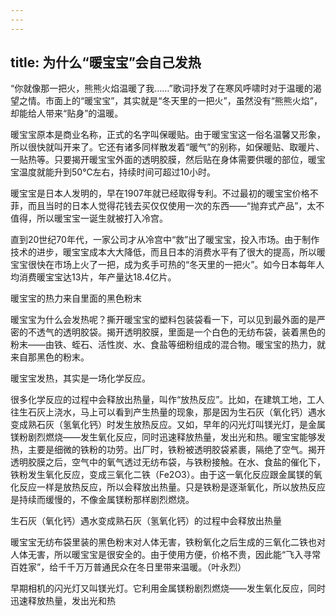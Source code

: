 ```yaml
---
---
---
```

title: 为什么“暖宝宝”会自己发热
---




“你就像那一把火，熊熊火焰温暖了我……”歌词抒发了在寒风呼啸时对于温暖的渴望之情。市面上的“暖宝宝”，其实就是“冬天里的一把火”，虽然没有“熊熊火焰”，却能给人带来“贴身”的温暖。

暖宝宝原本是商业名称，正式的名字叫保暖贴。由于暖宝宝这一俗名温馨又形象，所以很快就叫开来了。它还有诸多同样散发着“暖气”的别称，如保暖贴、取暖片、一贴热等。只要揭开暖宝宝外面的透明胶膜，然后贴在身体需要供暖的部位，暖宝宝温度就能升到50℃左右，持续时间可超过10小时。

暖宝宝是日本人发明的，早在1907年就已经取得专利。不过最初的暖宝宝价格不菲，而且当时的日本人觉得花钱去买仅仅使用一次的东西——“抛弃式产品”，太不值得，所以暖宝宝一诞生就被打入冷宫。

直到20世纪70年代，一家公司才从冷宫中“救”出了暖宝宝，投入市场。由于制作技术的进步，暖宝宝成本大大降低，而且日本的消费水平有了很大的提高，所以暖宝宝很快在市场上火了一把，成为炙手可热的“冬天里的一把火”。如今日本每年人均消费暖宝宝达13片，年产量达18.4亿片。

暖宝宝的热力来自里面的黑色粉末



暖宝宝为什么会发热呢？撕开暖宝宝的塑料包装袋看一下，可以见到最外面的是严密的不透气的透明胶袋。揭开透明胶膜，里面是一个白色的无纺布袋，装着黑色的粉末——由铁、蛭石、活性炭、水、食盐等细粉组成的混合物。暖宝宝的热力，就来自那黑色的粉末。

暖宝宝发热，其实是一场化学反应。

很多化学反应的过程中会释放出热量，叫作“放热反应”。比如，在建筑工地，工人往生石灰上浇水，马上可以看到产生热量的现象，那是因为生石灰（氧化钙）遇水变成熟石灰（氢氧化钙）时发生放热反应。又如，早年的闪光灯叫镁光灯，是金属镁粉剧烈燃烧——发生氧化反应，同时迅速释放热量，发出光和热。暖宝宝能够发热，主要是细微的铁粉的功劳。出厂时，铁粉被透明胶袋紧裹，隔绝了空气。揭开透明胶膜之后，空气中的氧气透过无纺布袋，与铁粉接触。在水、食盐的催化下，铁粉发生氧化反应，变成三氧化二铁（Fe2O3）。由于这一氧化反应跟金属镁的氧化反应一样是放热反应，所以会释放出热量。只是铁粉是逐渐氧化，所以放热反应是持续而缓慢的，不像金属镁粉那样剧烈燃烧。

生石灰（氧化钙）遇水变成熟石灰（氢氧化钙）的过程中会释放出热量



暖宝宝无纺布袋里装的黑色粉末对人体无害，铁粉氧化之后生成的三氧化二铁也对人体无害，所以暖宝宝是很安全的。由于使用方便，价格不贵，因此能“飞入寻常百姓家”，给千千万万普通民众在冬日里带来温暖。（叶永烈）

早期相机的闪光灯又叫镁光灯。它利用金属镁粉剧烈燃烧——发生氧化反应，同时迅速释放热量，发出光和热